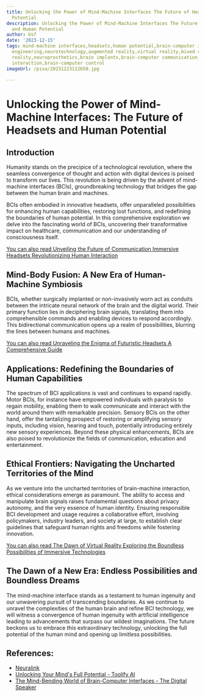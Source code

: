 ```yaml
---
title: Unlocking the Power of Mind-Machine Interfaces The Future of Headsets and Human
  Potential
description: Unlocking the Power of Mind-Machine Interfaces The Future of Headsets
  and Human Potential
author: Usf
date: '2023-12-15'
tags: mind-machine interfaces,headsets,human potential,brain-computer interfaces,neural
  engineering,neurotechnology,augmented reality,virtual reality,mixed reality,extended
  reality,neuroprosthetics,brain implants,brain-computer communication,brain-computer
  interaction,brain-computer control
imageUrl: /pixa/20231223112650.jpg

---
```

# Unlocking the Power of Mind-Machine Interfaces:  The Future of Headsets and Human Potential

## Introduction

Humanity  stands  on the precipice of a  technological  revolution, where the seamless convergence of thought and action with digital devices is poised to transform our lives. This revolution is being  driven by the advent of mind-machine  interfaces (BCIs),  groundbreaking technology that bridges the gap between the human brain  and machines.

BCIs often  embodied in innovative headsets, offer unparalleled possibilities for enhancing  human capabilities, restoring lost functions, and redefining the boundaries of human potential. In this comprehensive exploration we delve into the fascinating world of BCIs, uncovering  their transformative impact on healthcare,  communication and our understanding  of consciousness itself.

[You can also  read Unveiling the Future of Communication Immersive Headsets Revolutionizing Human Interaction](Unveiling%20the%20Future%20of%20Communication%20Immersive%20Headsets%20Revolutionizing%20Human%20Interaction)


## Mind-Body Fusion:  A New Era of Human-Machine Symbiosis

BCIs, whether surgically implanted or non-invasively worn act as conduits  between the intricate neural network of the brain and the digital world. Their primary  function lies in deciphering brain signals, translating them into comprehensible commands and enabling devices to respond accordingly. This bidirectional communication opens up a realm of possibilities,  blurring  the lines between humans and machines.

[You can also read Unraveling the Enigma of Futuristic Headsets A Comprehensive Guide](Unraveling%20the%20Enigma%20of%20Futuristic%20Headsets%20A%20Comprehensive%20Guide)


## Applications: Redefining the Boundaries of Human  Capabilities

The spectrum of BCI applications is vast and continues to expand rapidly. Motor BCIs, for instance have empowered individuals with paralysis to regain mobility, enabling them to walk communicate and interact with the world around them with remarkable precision. Sensory BCIs on the other hand, offer the tantalizing prospect of restoring or  amplifying sensory inputs, including vision, hearing and touch, potentially introducing entirely new sensory experiences. Beyond these physical enhancements, BCIs are also poised to  revolutionize the fields of communication, education and entertainment.

## Ethical  Frontiers: Navigating the Uncharted Territories of the Mind

As we venture into the uncharted territories of brain-machine interaction, ethical considerations  emerge as paramount. The ability to access  and manipulate brain signals raises fundamental questions about privacy autonomy, and the very essence of human identity.  Ensuring  responsible BCI development and usage requires a collaborative effort, involving policymakers,  industry leaders, and society at large, to establish clear  guidelines  that safeguard human rights and freedoms while fostering innovation.

[You  can also read The Dawn of Virtual Reality  Exploring the Boundless Possibilities of Immersive Technologies](The%20Dawn%20of%20Virtual%20Reality%20Exploring%20the%20Boundless%20Possibilities%20of%20Immersive%20Technologies)


## The Dawn of  a New Era: Endless Possibilities and Boundless Dreams

The mind-machine interface stands as a testament to human ingenuity and our unwavering pursuit of transcending boundaries. As we continue to unravel the complexities of the  human brain and refine BCI technology, we will witness a convergence of human ingenuity with artificial intelligence  leading to advancements  that  surpass our wildest imaginations.  The future beckons us to embrace this  extraordinary  technology,  unlocking the  full  potential of the human  mind and  opening up limitless possibilities.

## References:
- [Neuralink](https://neuralink.com/)
- [Unlocking Your Mind's Full Potential - Toolify AI](https://www.toolify.ai/ai-news/unlocking-your-minds-full-potential-196664)
- [The Mind-Bending World of Brain-Computer Interfaces - The Digital Speaker](https://www.thedigitalspeaker.com/mind-bending-world-brain-computer-interfaces-humanity/)
